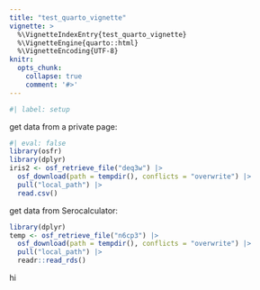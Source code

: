 ```yaml
---
title: "test_quarto_vignette"
vignette: >
  %\VignetteIndexEntry{test_quarto_vignette}
  %\VignetteEngine{quarto::html}
  %\VignetteEncoding{UTF-8}
knitr:
  opts_chunk:
    collapse: true
    comment: '#>'
---
```


```r
#| label: setup

```

get data from a private page:

```r
#| eval: false
library(osfr)
library(dplyr)
iris2 <- osf_retrieve_file("deq3w") |> 
  osf_download(path = tempdir(), conflicts = "overwrite") |> 
  pull("local_path") |> 
  read.csv()
```

get data from Serocalculator:

```r

library(dplyr)
temp <- osf_retrieve_file("n6cp3") |> 
  osf_download(path = tempdir(), conflicts = "overwrite") |> 
  pull("local_path") |> 
  readr::read_rds()


```


hi
